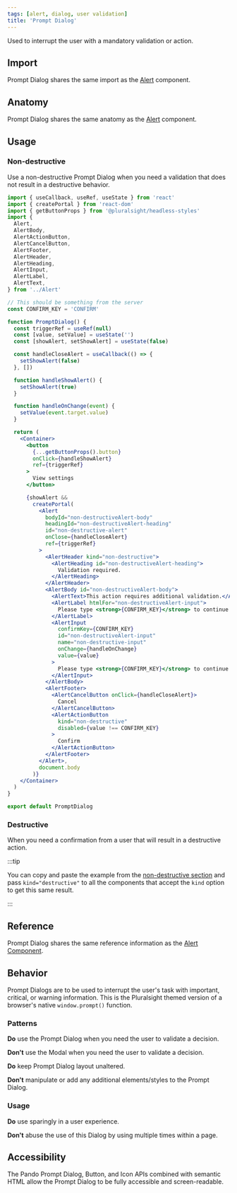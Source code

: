 ```yaml
---
tags: [alert, dialog, user validation]
title: 'Prompt Dialog'
---
```



<p className="size-xxl">
  Used to interrupt the user with a mandatory validation or action.
</p>

<DocsLinkBar
  github="https://github.com/pluralsight/pando/tree/main/packages/headless-styles/src/components/Alert"
  figma="https://www.figma.com/file/ZmH4XsZS5WnKeo28ylM5x1/Pando-UI-kit-(Web)?node-id=1214%3A50560&t=YLA3FBYLefNvfeuf-0"
/>

## Import

Prompt Dialog shares the same import as the [Alert](./alert.mdx) component.

## Anatomy

Prompt Dialog shares the same anatomy as the [Alert](./alert.mdx) component.

## Usage

### Non-destructive

Use a non-destructive Prompt Dialog when you need a validation that does not result in a destructive behavior.

<PromptDialog />

```jsx showLineNumbers title="Prompt Dialog Component."
import { useCallback, useRef, useState } from 'react'
import { createPortal } from 'react-dom'
import { getButtonProps } from '@pluralsight/headless-styles'
import {
  Alert,
  AlertBody,
  AlertActionButton,
  AlertCancelButton,
  AlertFooter,
  AlertHeader,
  AlertHeading,
  AlertInput,
  AlertLabel,
  AlertText,
} from '../Alert'

// This should be something from the server
const CONFIRM_KEY = 'CONFIRM'

function PromptDialog() {
  const triggerRef = useRef(null)
  const [value, setValue] = useState('')
  const [showAlert, setShowAlert] = useState(false)

  const handleCloseAlert = useCallback(() => {
    setShowAlert(false)
  }, [])

  function handleShowAlert() {
    setShowAlert(true)
  }

  function handleOnChange(event) {
    setValue(event.target.value)
  }

  return (
    <Container>
      <button
        {...getButtonProps().button}
        onClick={handleShowAlert}
        ref={triggerRef}
      >
        View settings
      </button>

      {showAlert &&
        createPortal(
          <Alert
            bodyId="non-destructiveAlert-body"
            headingId="non-destructiveAlert-heading"
            id="non-destructive-alert"
            onClose={handleCloseAlert}
            ref={triggerRef}
          >
            <AlertHeader kind="non-destructive">
              <AlertHeading id="non-destructiveAlert-heading">
                Validation required.
              </AlertHeading>
            </AlertHeader>
            <AlertBody id="non-destructiveAlert-body">
              <AlertText>This action requires additional validation.</AlertText>
              <AlertLabel htmlFor="non-destructiveAlert-input">
                Please type <strong>{CONFIRM_KEY}</strong> to continue.
              </AlertLabel>
              <AlertInput
                confirmKey={CONFIRM_KEY}
                id="non-destructiveAlert-input"
                name="non-destructive-input"
                onChange={handleOnChange}
                value={value}
              >
                Please type <strong>{CONFIRM_KEY}</strong> to continue.
              </AlertInput>
            </AlertBody>
            <AlertFooter>
              <AlertCancelButton onClick={handleCloseAlert}>
                Cancel
              </AlertCancelButton>
              <AlertActionButton
                kind="non-destructive"
                disabled={value !== CONFIRM_KEY}
              >
                Confirm
              </AlertActionButton>
            </AlertFooter>
          </Alert>,
          document.body
        )}
    </Container>
  )
}

export default PromptDialog
```

### Destructive

When you need a confirmation from a user that will result in a destructive action.

<DestructivePromptDialog />

:::tip

You can copy and paste the example from the [non-destructive section](#non-destructive) and pass `kind="destructive"` to all the components that accept the `kind` option to get this same result.

:::

## Reference

Prompt Dialog shares the same reference information as the [Alert Component](./alert.mdx#reference).

## Behavior

Prompt Dialogs are to be used to interrupt the user's task with important, critical, or warning information. This is the Pluralsight themed version of a browser's native `window.prompt()` function.

### Patterns

**Do** use the Prompt Dialog when you need the user to validate a decision.

**Don't** use the Modal when you need the user to validate a decision.

**Do** keep Prompt Dialog layout unaltered.

**Don't** manipulate or add any additional elements/styles to the Prompt Dialog.

### Usage

**Do** use sparingly in a user experience.

**Don't** abuse the use of this Dialog by using multiple times within a page.

## Accessibility

The Pando Prompt Dialog, Button, and Icon APIs combined with semantic HTML allow the Prompt Dialog to be fully accessible and screen-readable.
